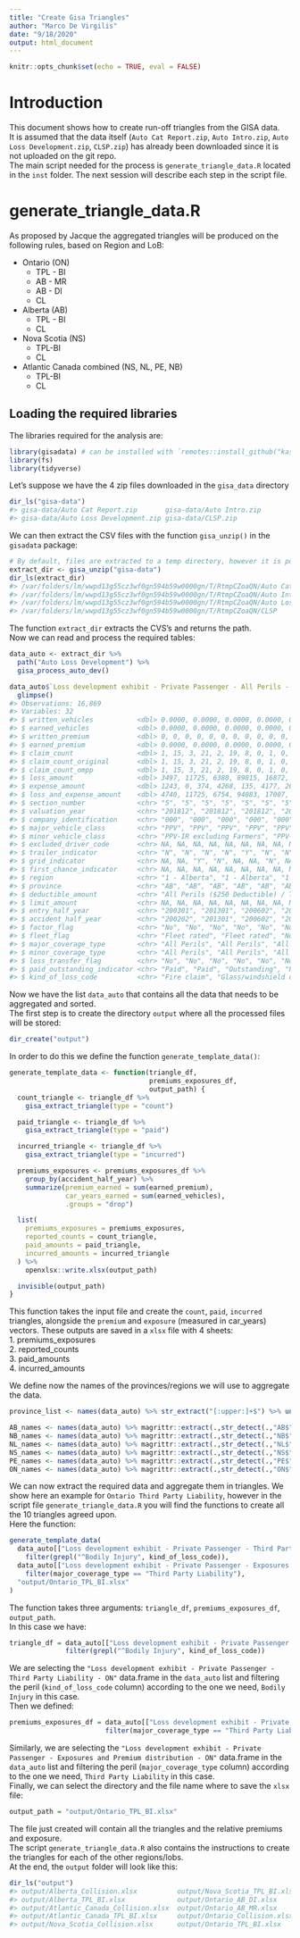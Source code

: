 ```yaml
---
title: "Create Gisa Triangles"
author: "Marco De Virgilis"
date: "9/18/2020"
output: html_document
---
```


```r
knitr::opts_chunk$set(echo = TRUE, eval = FALSE)
```

# Introduction

This document shows how to create run-off triangles from the GISA data.  
It is assumed that the data itself (`Auto Cat Report.zip`, `Auto Intro.zip`, `Auto Loss Development.zip`, `CLSP.zip`) has already been downloaded since it is not uploaded on the git repo.  
The main script needed for the process is `generate_triangle_data.R` located in the `inst` folder. The next session will describe each step in the script file.

# generate_triangle_data.R

As proposed by Jacque the aggregated triangles will be produced on the following rules, based on Region and LoB:

   * Ontario (ON)
     * TPL - BI
     * AB - MR
     * AB - DI
     * CL

   * Alberta (AB)
     * TPL - BI
     * CL

   * Nova Scotia (NS)
     * TPL-BI
     * CL

   * Atlantic Canada combined (NS, NL, PE, NB)
     * TPL-BI
     * CL

## Loading the required libraries

The libraries required for the analysis are:

```r
library(gisadata) # can be installed with `remotes::install_github("kasaai/gisadata")`
library(fs)
library(tidyverse)
```

Let's suppose we have the 4 zip files downloaded in the `gisa_data` directory
```r
dir_ls("gisa-data")
#> gisa-data/Auto Cat Report.zip       gisa-data/Auto Intro.zip            
#> gisa-data/Auto Loss Development.zip gisa-data/CLSP.zip
```

We can then extract the CSV files with the function `gisa_unzip()` in the `gisadata` package:
```r
# By default, files are extracted to a temp directory, however it is possible to set the destination location with the function argument extract_dir = ...
extract_dir <- gisa_unzip("gisa-data")
dir_ls(extract_dir)
#> /var/folders/lm/wwpd13g55cz3wf0gn594b59w0000gn/T/RtmpCZoaQN/Auto Cat Report
#> /var/folders/lm/wwpd13g55cz3wf0gn594b59w0000gn/T/RtmpCZoaQN/Auto Intro
#> /var/folders/lm/wwpd13g55cz3wf0gn594b59w0000gn/T/RtmpCZoaQN/Auto Loss Development
#> /var/folders/lm/wwpd13g55cz3wf0gn594b59w0000gn/T/RtmpCZoaQN/CLSP
```

The function `extract_dir` extracts the CVS's and returns the path.  
Now we can read and process the required tables:
```r
data_auto <- extract_dir %>% 
  path("Auto Loss Development") %>% 
  gisa_process_auto_dev()

data_auto$`Loss development exhibit - Private Passenger - All Perils - AB` %>% 
  glimpse()
#> Observations: 16,869
#> Variables: 32
#> $ written_vehicles           <dbl> 0.0000, 0.0000, 0.0000, 0.0000, 0.0000, 0.…
#> $ earned_vehicles            <dbl> 0.0000, 0.0000, 0.0000, 0.0000, 0.0000, 0.…
#> $ written_premium            <dbl> 0, 0, 0, 0, 0, 0, 0, 0, 0, 0, 0, -7386, 0,…
#> $ earned_premium             <dbl> 0.0000, 0.0000, 0.0000, 0.0000, 0.0000, 0.…
#> $ claim_count                <dbl> 1, 15, 3, 21, 2, 19, 8, 0, 1, 0, 0, 0, 66,…
#> $ claim_count_original       <dbl> 1, 15, 3, 21, 2, 19, 8, 0, 1, 0, 0, 0, 66,…
#> $ claim_count_ompp           <dbl> 1, 15, 3, 21, 2, 19, 8, 0, 1, 0, 0, 0, 66,…
#> $ loss_amount                <dbl> 3497, 11725, 6380, 89815, 16872, 77393, 26…
#> $ expense_amount             <dbl> 1243, 0, 374, 4268, 135, 4177, 260, 0, 0, …
#> $ loss_and_expense_amount    <dbl> 4740, 11725, 6754, 94083, 17007, 81570, 26…
#> $ section_number             <chr> "5", "5", "5", "5", "5", "5", "5", "5", "5…
#> $ valuation_year             <chr> "201812", "201812", "201812", "201812", "2…
#> $ company_identification     <chr> "000", "000", "000", "000", "000", "000", …
#> $ major_vehicle_class        <chr> "PPV", "PPV", "PPV", "PPV", "PPV", "PPV", …
#> $ minor_vehicle_class        <chr> "PPV-IR excluding Farmers", "PPV-IR exclud…
#> $ excluded_driver_code       <chr> NA, NA, NA, NA, NA, NA, NA, NA, NA, NA, NA…
#> $ trailer_indicator          <chr> "N", "N", "N", "N", "Y", "N", "N", "Y", "N…
#> $ grid_indicator             <chr> NA, NA, "Y", "N", NA, NA, "N", NA, "N", NA…
#> $ first_chance_indicator     <chr> NA, NA, NA, NA, NA, NA, NA, NA, NA, NA, NA…
#> $ region                     <chr> "1 - Alberta", "1 - Alberta", "1 - Alberta…
#> $ province                   <chr> "AB", "AB", "AB", "AB", "AB", "AB", "AB", …
#> $ deductible_amount          <chr> "All Perils ($250 Deductible) / Tous Risqu…
#> $ limit_amount               <chr> NA, NA, NA, NA, NA, NA, NA, NA, NA, NA, NA…
#> $ entry_half_year            <chr> "200301", "201301", "200602", "201302", "2…
#> $ accident_half_year         <chr> "200202", "201301", "200602", "201302", "2…
#> $ factor_flag                <chr> "No", "No", "No", "No", "No", "No", "No", …
#> $ fleet_flag                 <chr> "Fleet rated", "Fleet rated", "No", "No", …
#> $ major_coverage_type        <chr> "All Perils", "All Perils", "All Perils", …
#> $ minor_coverage_type        <chr> "All Perils", "All Perils", "All Perils", …
#> $ loss_transfer_flag         <chr> "No", "No", "No", "No", "No", "No", "No", …
#> $ paid_outstanding_indicator <chr> "Paid", "Paid", "Outstanding", "Paid", "Pa…
#> $ kind_of_loss_code          <chr> "Fire claim", "Glass/windshield damage not…
```
Now we have the list `data_auto` that contains all the data that needs to be aggregated and sorted.  
The first step is to create the directory `output` where all the processed files will be stored: 
```r
dir_create("output")
```
In order to do this we define the function `generate_template_data()`:
```r
generate_template_data <- function(triangle_df,
                                   premiums_exposures_df,
                                   output_path) {
  count_triangle <- triangle_df %>%
    gisa_extract_triangle(type = "count")

  paid_triangle <- triangle_df %>%
    gisa_extract_triangle(type = "paid")

  incurred_triangle <- triangle_df %>%
    gisa_extract_triangle(type = "incurred")

  premiums_exposures <- premiums_exposures_df %>%
    group_by(accident_half_year) %>%
    summarize(premium_earned = sum(earned_premium),
              car_years_earned = sum(earned_vehicles),
              .groups = "drop")

  list(
    premiums_exposures = premiums_exposures,
    reported_counts = count_triangle,
    paid_amounts = paid_triangle,
    incurred_amounts = incurred_triangle
  ) %>%
    openxlsx::write.xlsx(output_path)

  invisible(output_path)
}
```
This function takes the input file and create the `count`, `paid`, `incurred` triangles, alongside the `premium` and `exposure` (measured in car_years) vectors. These outputs are saved in a `xlsx` file with 4 sheets:  
  1. premiums_exposures  
  2. reported_counts  
  3. paid_amounts  
  4. incurred_amounts  
  
We define now the names of the provinces/regions we will use to aggregate the data.
```r
province_list <- names(data_auto) %>% str_extract("[:upper:]+$") %>% unique()

AB_names <- names(data_auto) %>% magrittr::extract(.,str_detect(.,"AB$"))
NB_names <- names(data_auto) %>% magrittr::extract(.,str_detect(.,"NB$"))
NL_names <- names(data_auto) %>% magrittr::extract(.,str_detect(.,"NL$"))
NS_names <- names(data_auto) %>% magrittr::extract(.,str_detect(.,"NS$"))
PE_names <- names(data_auto) %>% magrittr::extract(.,str_detect(.,"PE$"))
ON_names <- names(data_auto) %>% magrittr::extract(.,str_detect(.,"ON$"))
```

We can now extract the required data and aggregate them in triangles. We show here an example for `Ontario Third Party Liability`, however in the script file `generate_triangle_data.R` you will find the functions to create all the 10 triangles agreed upon.  
Here the function:  
```r
generate_template_data(
  data_auto[["Loss development exhibit - Private Passenger - Third Party Liability - ON"]] %>%
    filter(grepl("^Bodily Injury", kind_of_loss_code)),
  data_auto[["Loss development exhibit - Private Passenger - Exposures and Premium distribution - ON"]] %>%
    filter(major_coverage_type == "Third Party Liability"),
  "output/Ontario_TPL_BI.xlsx"
)
``` 
The function takes three arguments: `triangle_df`, `premiums_exposures_df`, `output_path`.  
In this case we have:  
```r
triangle_df = data_auto[["Loss development exhibit - Private Passenger - Third Party Liability - ON"]] %>% 
              filter(grepl("^Bodily Injury", kind_of_loss_code))

```
We are selecting the `"Loss development exhibit - Private Passenger - Third Party Liability - ON"` data.frame in the `data_auto` list and filtering the peril (`kind_of_loss_code` column) according to the one we need, `Bodily Injury` in this case.  
Then we defined:  
```r
premiums_exposures_df = data_auto[["Loss development exhibit - Private Passenger - Exposures and Premium distribution - ON"]] %>%
                        filter(major_coverage_type == "Third Party Liability")
```
Similarly, we are selecting the `"Loss development exhibit - Private Passenger - Exposures and Premium distribution - ON"` data.frame in the `data_auto` list and filtering the peril (`major_coverage_type` column) according to the one we need, `Third Party Liability` in this case.  
Finally, we can select the directory and the file name where to save the `xlsx` file:
```r
output_path = "output/Ontario_TPL_BI.xlsx"
```
The file just created will contain all the triangles and the relative premiums and exposure.  
The script `generate_triangle_data.R` also contains the instructions to create the triangles for each of the other regions/lobs.  
At the end, the `output` folder will look like this:
```r
dir_ls("output")
#> output/Alberta_Collision.xlsx          output/Nova_Scotia_TPL_BI.xlsx
#> output/Alberta_TPL_BI.xlsx             output/Ontario_AB_DI.xlsx
#> output/Atlantic_Canada_Collision.xlsx  output/Ontario_AB_MR.xlsx
#> output/Atlantic_Canada_TPL_BI.xlsx     output/Ontario_Collision.xlsx
#> output/Nova_Scotia_Collision.xlsx      output/Ontario_TPL_BI.xlsx
```

